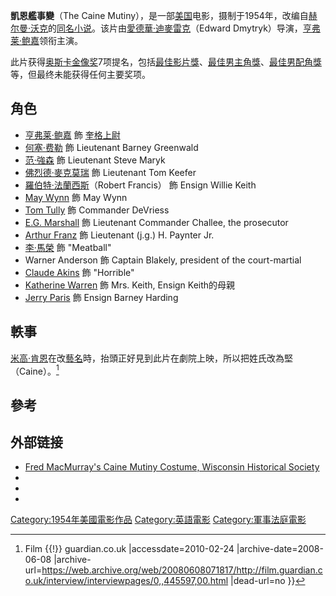 {{Redirect2|叛艦喋血|1935年電影|叛艦喋血記}}
{{expand|time=2009-07-17}}
{{noteTA
|G1=Movie
|G2=Show
|1=zh-hans:亨弗莱·鲍嘉;zh-hk:堪富利·保加;zh-tw:亨弗莱·鮑嘉;
|2=zh-hans:迈克尔·凯恩;zh-hk:米高·堅;zh-tw:米高·肯恩;
|3=zh-hans:凯恩;zh-hk:堅;zh-tw:肯恩;}}
{{Infobox Film 
|  name               = 凱恩艦事變
| original_name = The Caine Mutiny 
|  image              =  Mutiny 0.jpg
|  image_size         =
|  caption            = 
|  director           = {{tsl|en|Edward Dmytryk|愛德華·迪麥雷克}} 
|  producer           = [[Stanley_Kramer|Stanley Kramer]] 
|  writer             = [[凯恩舰哗变|原著]]：[[赫尔曼·沃克|赫尔曼·沃克]]<br />劇本：Stanley Roberts<br />　　　[[Michael_Blankfort|Michael Blankfort]]<small>（增對白）</small>
|  starring           = [[亨弗莱·鲍嘉|亨弗莱·鲍嘉]]<br />[[何塞·费勒|何塞·费勒]]<br />[[范·強森|范·強森]]<br />[[佛烈德·麥克莫瑞|佛烈德·麥克莫瑞]]（Fred MacMurray）
|  music              = [[馬克斯·史坦納|馬克斯·史坦納]]
|  cinematography     = [[Franz_Planer|Franz Planer]], ASC
|  editing            = Henry Batista<br />[[William_A._Lyon|William A. Lyon]]
|  distributor        = [[哥倫比亞電影公司|哥倫比亞電影公司]] 
|  released           = 1954年6月24日
|  runtime            = 124分鐘 
|  country            = {{USA}}
|  language           = [[英語|英語]]
|  budget             = 約$2百萬美元
|  gross              = $8,700,000美元
}}
'''凱恩艦事變'''（The Caine Mutiny），是一部[[美国|美国]]电影，摄制于1954年，改编自[[赫尔曼·沃克|赫尔曼·沃克]]的[[凯恩舰哗变|同名小说]]。该片由[[愛德華·迪麥雷克|愛德華·迪麥雷克]]（Edward Dmytryk）导演，[[亨弗莱·鲍嘉|亨弗莱·鲍嘉]]领衔主演。

此片获得[[奥斯卡金像奖|奥斯卡金像奖]]7项提名，包括[[奧斯卡最佳影片獎|最佳影片獎]]、[[奧斯卡最佳男主角獎|最佳男主角獎]]、[[奧斯卡最佳男配角獎|最佳男配角獎]]等，但最终未能获得任何主要奖项。

==角色==
*[[亨弗莱·鲍嘉|亨弗莱·鲍嘉]] 飾 [[奎格上尉|奎格上尉]]
*[[何塞·费勒|何塞·费勒]] 飾 Lieutenant Barney Greenwald
*[[范·強森|范·強森]] 飾 Lieutenant Steve Maryk
*[[佛烈德·麥克莫瑞|佛烈德·麥克莫瑞]] 飾 Lieutenant Tom Keefer
*[[羅伯特·法蘭西斯|羅伯特·法蘭西斯]]（Robert Francis） 飾 Ensign Willie Keith
*[[May_Wynn|May Wynn]] 飾 May Wynn
*[[Tom_Tully|Tom Tully]] 飾 Commander DeVriess
*[[E.G._Marshall|E.G. Marshall]] 飾 Lieutenant Commander Challee, the prosecutor
*[[Arthur_Franz|Arthur Franz]] 飾 Lieutenant (j.g.) H. Paynter Jr.
*[[李·馬榮|李·馬榮]] 飾 "Meatball"
*Warner Anderson 飾 Captain Blakely, president of the court-martial
*[[Claude_Akins|Claude Akins]] 飾 "Horrible"
*[[Katherine_Warren|Katherine Warren]] 飾 Mrs. Keith, Ensign Keith的母親
*[[Jerry_Paris|Jerry Paris]] 飾 Ensign Barney Harding

==軼事==
[[米高·肯恩|米高·肯恩]]在改[[藝名|藝名]]時，抬頭正好見到此片在劇院上映，所以把姓氏改為堅（Caine）。<ref>{{Cite web |url=http://film.guardian.co.uk/interview/interviewpages/0,,445597,00.html |title=Michael Caine (I) {{!}} Film {{!}} guardian.co.uk<!-- Bot generated title --> |accessdate=2010-02-24 |archive-date=2008-06-08 |archive-url=https://web.archive.org/web/20080608071817/http://film.guardian.co.uk/interview/interviewpages/0,,445597,00.html |dead-url=no }}</ref>

==參考==
{{reflist}}

==外部链接==
*[http://www.wisconsinhistory.org/museum/artifacts/archives/003715.asp Fred MacMurray's Caine Mutiny Costume, Wisconsin Historical Society]{{Wayback|url=http://www.wisconsinhistory.org/museum/artifacts/archives/003715.asp |date=20100610101620 }}
*{{imdb title|id=0046816|title=The Caine Mutiny}}
*{{tcmdb title|id=25162|title=The Caine Mutiny}}
*{{Amg movie|7826|The Caine Mutiny}}

{{DEFAULTSORT:Caine Mutiny,The}}
[[Category:1954年美國電影作品|Category:1954年美國電影作品]]
[[Category:英語電影|Category:英語電影]]
[[Category:軍事法庭電影|Category:軍事法庭電影]]